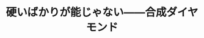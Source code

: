 ﻿---
title: "硬いばかりが能じゃない――合成ダイヤモンド"
category: "物質理工学院"
vol: 9
interviewee: "福長 脩 "
url: ""
tags: ["合成","ダイヤモンド"]
pdf: "9-5.pdf"
career: ""
pdfurl: "9-5/9-5.pdf"
preface: ""
---
